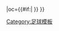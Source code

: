 {{fb team |t=-{zh-hans:纽卡斯尔联;zh-hk:紐卡素;}-|tan=纽卡斯尔联足球俱乐部 |tc=ENG |abb={{#if:{{{abb|}}}|NEW{{0}}}} |oc={{#if:{{{oc|}}}|{{{oc}}} }} }}<!--
--><noinclude>
[[Category:足球模板]]
</noinclude>